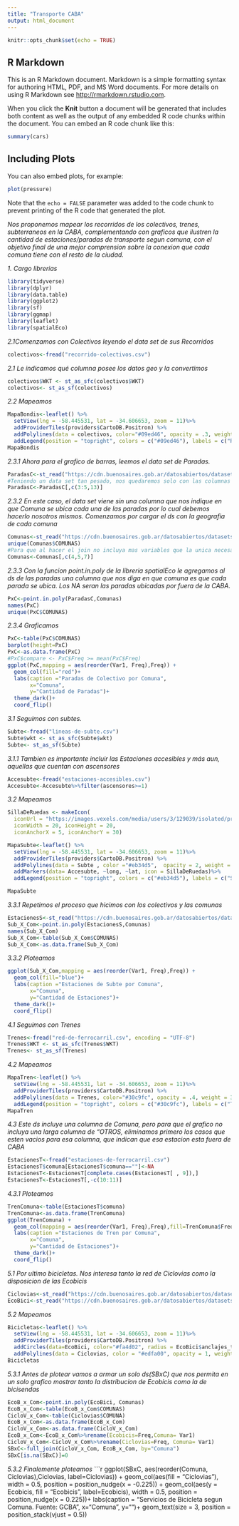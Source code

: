 ---
title: "Transporte CABA"
output: html_document
---

```{r setup, include=FALSE}
knitr::opts_chunk$set(echo = TRUE)
```

## R Markdown

This is an R Markdown document. Markdown is a simple formatting syntax for authoring HTML, PDF, and MS Word documents. For more details on using R Markdown see <http://rmarkdown.rstudio.com>.

When you click the **Knit** button a document will be generated that includes both content as well as the output of any embedded R code chunks within the document. You can embed an R code chunk like this:

```{r cars}
summary(cars)
```

## Including Plots

You can also embed plots, for example:

```{r pressure, echo=FALSE}
plot(pressure)
```

Note that the `echo = FALSE` parameter was added to the code chunk to prevent printing of the R code that generated the plot.

*Nos proponemos mapear los recorridos de los colectivos, trenes, subterraneos en la CABA, complementando con graficos que ilustren la cantidad de estaciones/paradas de transporte segun comuna, con el objetivo final de una mejor comprension sobre la conexion que cada comuna tiene con el resto de la ciudad.*


*1. Cargo librerias*
```{r}
library(tidyverse)
library(dplyr)
library(data.table)
library(ggplot2)
library(sf)
library(ggmap)
library(leaflet)
library(spatialEco)
```

*2.1Comenzamos con Colectivos leyendo el data set de sus Recorridos *
```{r}
colectivos<-fread("recorrido-colectivos.csv")
```

*2.1 Le indicamos qué columna posee los datos geo y la convertimos*
```{r}
colectivos$WKT <- st_as_sfc(colectivos$WKT)
colectivos<- st_as_sf(colectivos)
```

*2.2 Mapeamos*
```{r}
MapaBondis<-leaflet() %>%
  setView(lng = -58.445531, lat = -34.606653, zoom = 11)%>%
  addProviderTiles(providers$CartoDB.Positron) %>%
  addPolylines(data = colectivos, color="#09ed46", opacity = .3, weight = .5)%>%
  addLegend(position = "topright", colors = c("#09ed46"), labels = c("Red de Colectivos en CABA"))
MapaBondis
```
*2.3.1 Ahora para el grafico de barras, leemos el data set de Paradas.*
```{r}
ParadasC<-st_read("https://cdn.buenosaires.gob.ar/datosabiertos/datasets/colectivos/paradas-de-colectivo.geojson")
#Teniendo un data set tan pesado, nos quedaremos solo con las columnas estrictamente necesarias
ParadasC<-ParadasC[,c(3:5,13)]

```
*2.3.2 En este caso, el data set viene sin una columna que nos indique en que Comuna se ubica cada una de las paradas por lo cual debemos hacerlo nosotros mismos. Comenzamos por cargar el ds con la geografia de cada comuna*
```{r}
Comunas<-st_read("https://cdn.buenosaires.gob.ar/datosabiertos/datasets/comunas/CABA_comunas.geojson")
unique(Comunas$COMUNAS)
#Para que al hacer el join no incluya mas variables que la unica necesaria ("COMUNA"), hacemos un recorte
Comunas<-Comunas[,c(4,5,7)]
```

*2.3.3 Con la funcion point.in.poly de la libreria spatialEco le agregamos al ds de las paradas una columna que nos diga en que comuna es que cada parada se ubica. Los NA seran las paradas ubicadas por fuera de la CABA.*
```{r}
PxC<-point.in.poly(ParadasC,Comunas)
names(PxC)
unique(PxC$COMUNAS)
```

*2.3.4 Graficamos*
```{r}
PxC<-table(PxC$COMUNAS)
barplot(height=PxC)
PxC<-as.data.frame(PxC)
#PxC$compare <- PxC$Freq >= mean(PxC$Freq)
ggplot(PxC,mapping = aes(reorder(Var1, Freq),Freq)) +
  geom_col(fill="red")+
  labs(caption ="Paradas de Colectivo por Comuna",
       x="Comuna",
       y="Cantidad de Paradas")+
  theme_dark()+
  coord_flip()
```


*3.1 Seguimos con subtes.*
```{r}
Subte<-fread("lineas-de-subte.csv")
Subte$wkt <- st_as_sfc(Subte$wkt)
Subte<- st_as_sf(Subte)

```

*3.1.1 Tambien es importante incluir las Estaciones accesibles y más aun, aquellas que cuentan con ascensores*
```{r}
Accesubte<-fread("estaciones-accesibles.csv")
Accesubte<-Accesubte%>%filter(ascensores>=1)
```

*3.2 Mapeamos*
```{r}
SillaDeRuedas <- makeIcon(
  iconUrl = "https://images.vexels.com/media/users/3/129039/isolated/preview/9b90dadb8432f24bd49b439e8438f071-icono-plano-de-silla-de-ruedas-by-vexels.png",
  iconWidth = 20, iconHeight = 20,
  iconAnchorX = 5, iconAnchorY = 30)

MapaSubte<-leaflet() %>%
  setView(lng = -58.445531, lat = -34.606653, zoom = 11)%>%
  addProviderTiles(providers$CartoDB.Positron) %>%
  addPolylines(data = Subte , color ="#eb34d5",  opacity = 2, weight = 3)%>%
  addMarkers(data= Accesubte, ~long, ~lat, icon = SillaDeRuedas)%>%
  addLegend(position = "topright", colors = c("#eb34d5"), labels = c("Subte"))

MapaSubte
```

*3.3.1 Repetimos el proceso que hicimos con los colectivos y las comunas*
```{r}
EstacionesS<-st_read("https://cdn.buenosaires.gob.ar/datosabiertos/datasets/subte-estaciones/subte_estaciones.geojson")
Sub_X_Com<-point.in.poly(EstacionesS,Comunas)
names(Sub_X_Com)
Sub_X_Com<-table(Sub_X_Com$COMUNAS)
Sub_X_Com<-as.data.frame(Sub_X_Com)

```
*3.3.2 Ploteamos*
```{r}
ggplot(Sub_X_Com,mapping = aes(reorder(Var1, Freq),Freq)) +
  geom_col(fill="blue")+
  labs(caption ="Estaciones de Subte por Comuna",
       x="Comuna",
       y="Cantidad de Estaciones")+
  theme_dark()+
  coord_flip()
```

*4.1 Seguimos con Trenes*
```{r}
Trenes<-fread("red-de-ferrocarril.csv", encoding = "UTF-8")
Trenes$WKT <- st_as_sfc(Trenes$WKT)
Trenes<- st_as_sf(Trenes)
```
*4.2 Mapeamos*
```{r}
MapaTren<-leaflet() %>%
  setView(lng = -58.445531, lat = -34.606653, zoom = 11)%>%
  addProviderTiles(providers$CartoDB.Positron) %>%
  addPolylines(data = Trenes, color="#30c9fc", opacity = .4, weight = 3)%>%
  addLegend(position = "topright", colors = c("#30c9fc"), labels = c("Tren"))
MapaTren

```
*4.3 Este ds incluye una columna de Comuna, pero para que el grafico no incluya una larga columna de "OTROS, eliminamos primero los casos que esten vacios para esa columna, que indican que esa estacion esta fuera de CABA*
```{r}
EstacionesT<-fread("estaciones-de-ferrocarril.csv")
EstacionesT$comuna[EstacionesT$comuna==""]<-NA
EstacionesT<-EstacionesT[complete.cases(EstacionesT[ , 9]),]
EstacionesT<-EstacionesT[,-c(10:11)]
```
*4.3.1 Ploteamos*
```{r}
TrenComuna<-table(EstacionesT$comuna)
TrenComuna<-as.data.frame(TrenComuna)
ggplot(TrenComuna) +
  geom_col(mapping = aes(reorder(Var1, Freq),Freq),fill=TrenComuna$Freq)+
  labs(caption ="Estaciones de Tren por Comuna",
       x="Comuna",
       y="Cantidad de Estaciones")+
  theme_dark()+
  coord_flip()
```

*5.1 Por ultimo bicicletas. Nos interesa tanto la red de Ciclovias como la disposicion de las Ecobicis*
```{r}
Ciclovias<-st_read("https://cdn.buenosaires.gob.ar/datosabiertos/datasets/transporte/ciclovias/ciclovias_WGS84.geojson")
EcoBici<-st_read("https://cdn.buenosaires.gob.ar/datosabiertos/datasets/transporte/estaciones-bicicletas-publicas/nuevas-estaciones-bicicletas-publicas.geojson")
```

*5.2 Mapeamos*
```{r}
Bicicletas<-leaflet() %>%
  setView(lng = -58.445531, lat = -34.606653, zoom = 11)%>%
  addProviderTiles(providers$CartoDB.Positron) %>%  
  addCircles(data=EcoBici, color="#fa4d02", radius = EcoBici$anclajes_t)%>%
  addPolylines(data = Ciclovias, color = "#edfa00", opacity = 1, weight = 1)
Bicicletas  
```

*5.3.1 Antes de plotear vamos a armar un solo ds(SBxC) que nos permita en un solo grafico mostrar tanto la distribucion de Ecobicis como la de bicisendas* 
```{r}
EcoB_x_Com<-point.in.poly(EcoBici, Comunas)
EcoB_x_Com<-table(EcoB_x_Com$COMUNAS)
CicloV_x_Com<-table(Ciclovias$COMUNA)
EcoB_x_Com<-as.data.frame(EcoB_x_Com)
CicloV_x_Com<-as.data.frame(CicloV_x_Com)
EcoB_x_Com<-EcoB_x_Com%>%rename(Ecobicis=Freq,Comuna= Var1)
CicloV_x_Com<-CicloV_x_Com%>%rename(Ciclovias=Freq, Comuna= Var1)
SBxC<-full_join(CicloV_x_Com, EcoB_x_Com, by="Comuna")
SBxC[is.na(SBxC)]=0
```
*5.3.2 Finalemente ploteamos*
```{r}
ggplot(SBxC, aes(reorder(Comuna, Ciclovias),Ciclovias, label=Ciclovias)) +
  geom_col(aes(fill = "Ciclovias"), 
           width = 0.5,
           position = position_nudge(x = -0.225)) +
  geom_col(aes(y = Ecobicis, fill = "Ecobicis", label=Ecobicis), 
           width = 0.5,
           position = position_nudge(x = 0.225))+
  labs(caption = "Servicios de Bicicleta segun Comuna. Fuente: GCBA",
       x="Comuna",
       y="")+
  geom_text(size = 3, position = position_stack(vjust = 0.5))
  
 


































